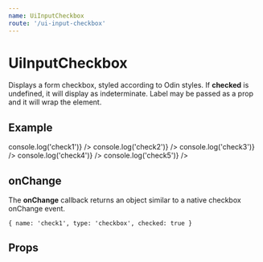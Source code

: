 ```yaml
---
name: UiInputCheckbox
route: '/ui-input-checkbox'
---
```



# UiInputCheckbox

Displays a form checkbox, styled according to Odin styles. If **checked** is undefined, it will display as indeterminate. Label may be passed as a prop and it will wrap the element.

## Example

<Playground>
  <UiInputCheckbox
    name="check1"
    label="Not Checked"
    checked={false}
    onChange={() => console.log('check1')}
  />
  <UiInputCheckbox
    name="check2"
    label="Indeterminate"
    onChange={() => console.log('check2')}
  />
  <UiInputCheckbox
    name="check3"
    label="Checked"
    checked={true}
    onChange={() => console.log('check3')}
  />
  <UiInputCheckbox
    name="check4"
    label="Loading"
    checked={false}
    loading
    onChange={() => console.log('check4')}
  />
  <UiInputCheckbox
    disabled
    name="check5"
    label="Disabled"
    checked={false}
    onChange={() => console.log('check5')}
  />
</Playground>

## onChange

The **onChange** callback returns an object similar to a native checkbox onChange event.

```
{ name: 'check1', type: 'checkbox', checked: true }
```

## Props

<Props of={UiInputCheckbox} />
